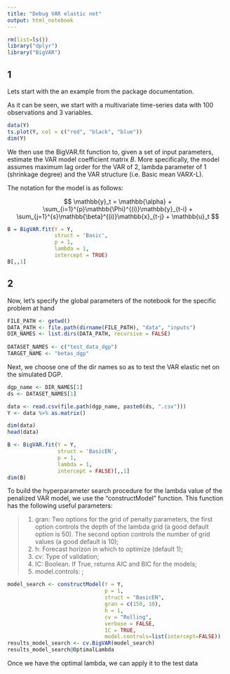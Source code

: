 ```yaml
---
title: "Debug VAR elastic net"
output: html_notebook
---
```


```r
rm(list=ls())
library("dplyr")
library("BigVAR")
```

## 1

Lets start with the an example from the package documentation.

As it can be seen, we start with a multivariate time-series data with 100 observations and 3 variables.

```r
data(Y)
ts.plot(Y, col = c("red", "black", "blue"))
dim(Y)
```
We then use the BigVAR.fit function to, given a set of input parameters, estimate the VAR model coefficient matrix $B$. More specifically, the model assumes maximum lag order for the VAR of 2, lambda parameter of  1 (shrinkage degree) and the VAR structure (i.e. Basic mean VARX-L).

The notation for the model is as follows:

$$
\mathbb{y}_t = \mathbb{\alpha} + \sum_{i=1}^{p}\mathbb{\Phi}^{(i)}\mathbb{y}_{t-i} + \sum_{j=1}^{s}\mathbb{\beta}^{(i)}\mathbb{x}_{t-j} + \mathbb{u}_t
$$

```r
B = BigVAR.fit(Y = Y,
               struct = 'Basic',
               p = 1,
               lambda = 1,
               intercept = TRUE)
B[,,1]
```

## 2

Now, let's specify the global parameters of the notebook for the specific problem at hand

```r
FILE_PATH <- getwd()
DATA_PATH <- file.path(dirname(FILE_PATH), "data", "inputs")
DIR_NAMES <- list.dirs(DATA_PATH, recursive = FALSE)
  
DATASET_NAMES <- c("test_data_dgp")
TARGET_NAME <- "betas_dgp"
```

Next, we choose one of the dir names so as to test the VAR elastic net on the simulated DGP.

```r
dgp_name <- DIR_NAMES[1]
ds <- DATASET_NAMES[1] 

data <- read.csv(file.path(dgp_name, paste0(ds, ".csv")))
Y <- data %>% as.matrix()

dim(data)
head(data)
```

```r
B <- BigVAR.fit(Y = Y,
                struct = 'BasicEN',
                p = 1,
                lambda = 1,
                intercept = FALSE)[,,1]
dim(B)
```


To build the hyperparameter search procedure for the lambda value of the penalized VAR model, we use the "constructModel" function. This function has the following useful parameters:

> 1) gran: Two options for the grid of penalty parameters, the first option controls the depth of the lambda grid (a good default option is 50). The second option controls the number of grid values (a good default is 10);
> 2) h: Forecast horizon in which to optimize (default 1);
> 3) cv: Type of validation;
> 4) IC: Boolean. If True, returns AIC and BIC for the models;
> 5)  model.controls: ;


```r
model_search <- constructModel(Y = Y,
                               p = 1,
                               struct = "BasicEN",
                               gran = c(150, 10), 
                               h = 1, 
                               cv = "Rolling",
                               verbose = FALSE,
                               IC = TRUE,
                               model.controls=list(intercept=FALSE))
results_model_search <- cv.BigVAR(model_search)
results_model_search@OptimalLambda
```

Once we have the optimal lambda, we can apply it to the test data




